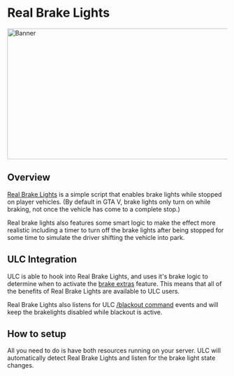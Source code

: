 
# Real Brake Lights

<div className="nx-aspect-[4/1] nx-w-full nx-rounded-lg nx-overflow-hidden nx-flex nx-justify-center nx-items-center nx-my-4">
  <Image
    src="/rbl.jpg"
    alt="Banner"
    width="1000"
    height="300"
    className="nx-object-cover"
  />
</div>

## Overview

[Real Brake Lights](https://github.com/Flohhhhh/real-brake-lights) is a simple script that enables brake
lights while stopped on player vehicles. (By default in GTA V, brake lights only turn on while braking,
not once the vehicle has come to a complete stop.)

Real brake lights also features some smart logic to make the effect more realistic including
a timer to turn off the brake lights after being stopped for some time to simulate the driver
shifting the vehicle into park.

## ULC Integration

ULC is able to hook into Real Brake Lights, and uses it's brake logic to determine when to activate
the [brake extras](/ulc/configuration/brake-extras) feature. This means that all of the benefits of Real Brake Lights are available
to ULC users.

Real Brake Lights also listens for ULC [/blackout command](/ulc/in-game-usage#commands) events and will keep the brakelights disabled while
blackout is active.

## How to setup

All you need to do is have both resources running on your server. ULC will automatically detect
Real Brake Lights and listen for the brake light state changes.
